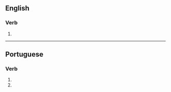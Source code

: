 {{also|re-organizes}}

==English==

===Verb===
{{head|en|verb form}}

# {{en-third-person singular of|reorganize}}

----

==Portuguese==

===Verb===
{{head|pt|verb form}}

# {{inflection of|reorganizar||2|s|pres|subj|lang=pt}}
# {{inflection of|reorganizar||2|s|negative|impr|lang=pt}}